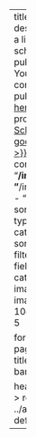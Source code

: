 ---
title: "Publications" 
description: |
  This a list of my scholarly publications<br>You can find a full condensed publications list [here](/publication_list.html) and find my profile on [Google Scholar {{< ai google-scholar >}}](https://scholar.google.de/citations?user=vP7topAAAAAJ).
listing: 
  contents: 
    - "**/index.qmd"
    - "**/index.markdown"
    - "**/index.md"
  sort: "date desc"
  type: default
  categories: false
  sort-ui: false
  filter-ui: false
  fields: [title, author, categories, date]
  image-align: left
  # image-height: 10em
  page-size: 5

format: 
  html: 
    page-layout: full
title-block-banner: false

header-includes: >
  <link rel="stylesheet" href="../assets/listing-default.css">
resources:
  - ../assets/listing-default.css
---